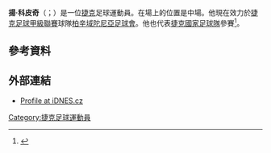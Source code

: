 {{blpsources|time=2015-06-01T15:11:28+00:00}}
{{expand|time=2015-06-01T15:11:28+00:00}}
{{Infobox football biography
| name               = 揚·科皮奇 <br/>Jan Kopic
| image               = Jan Kopic 20180601 AUSCZE 3910 (cropped).jpg
| caption             =
| image_size          = 200
| fullname            =
| birth_date          = {{birth date and age|df=yes|1990|6|4}}
| birth_place         = [[捷克斯洛伐克|捷克斯洛伐克]][[洪波萊茨|洪波萊茨]]
| height              = {{height|m=1.80}}
| position            = [[中場|中場]]
| currentclub         = [[比爾森勝利足球俱樂部|比爾森勝利]]
| clubnumber          = 10
| youthyears1         = 
| youthclubs1         = 
| years1              = 2010–2011
| clubs1              = [[伊赫拉瓦足球俱樂部|伊赫拉瓦]]
| caps1               = 12
| goals1              = 0
| years2              = 2010
| clubs2              = → [[恰斯拉夫|恰斯拉夫]] (外借)
| caps2               = 12
| goals2              = 2
| years3              = 2011–2015
| clubs3              = [[亚布洛内茨足球俱乐部|亚布洛内茨]]
| caps3               = 115
| goals3              = 23
| years4              = 2015–
| clubs4              = [[比爾森勝利足球俱樂部|比爾森勝利]]
| caps4               = 139
| goals4              = 25
| nationalyears1      = 2011
| nationalteam1       = [[捷克U20|捷克U20]]
| nationalcaps1       = 1
| nationalgoals1      = 0
| nationalyears2      = 2011–2012
| nationalteam2       = [[捷克21歲以下國家足球隊|捷克U21]]
| nationalcaps2       = 11
| nationalgoals2      = 0
| nationalyears3      = 2014–
| nationalteam3       = [[捷克國家足球隊|捷克]]
| nationalcaps3       = 17
| nationalgoals3      = 3
| club-update         = 2021年1月31日
| nationalteam-update = 2019年9月10日
}}

'''揚·科皮奇'''（{{lang-cz|Jan Kopic}}；{{bd|1990年|6月4日}}）是一位[[捷克|捷克]]足球運動員。在場上的位置是中場。他現在效力於[[捷克足球甲級聯賽|捷克足球甲級聯賽]]球隊[[柏辛域陀尼亞足球會|柏辛域陀尼亞足球會]]。他也代表[[捷克國家足球隊|捷克國家足球隊]]參賽<ref name=intl>{{CMFS player|KopicJan}}</ref>。

==參考資料==
{{Reflist}}

==外部連結==
* [http://fotbal.idnes.cz/db_fotbal.asp?hrac=3010458 Profile at iDNES.cz] {{Wayback|url=http://fotbal.idnes.cz/db_fotbal.asp?hrac=3010458 |date=20121022230839 }}

{{DEFAULTSORT: Kopic, Jan}}
[[Category:捷克足球運動員|Category:捷克足球運動員]]